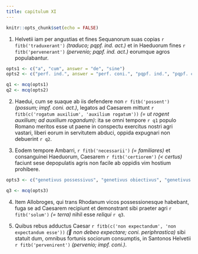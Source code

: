 ```yaml
---
title: capitulum XI
---
```



```r
knitr::opts_chunk$set(echo = FALSE)
```


(1) Helvetii iam per angustias et fines Sequanorum suas copias `r fitb('traduxerant')` _(traduco; pqpf. ind. act.)_ et in Haeduorum fines `r fitb('pervenerant')` _(pervenio; pqpf. ind. act.)_ eorumque agros populabantur. 

```r
opts1 <- c("a", "cum", answer = "de", "sine")
opts2 <- c("perf. ind.", answer = "perf. coni.", "pqpf. ind.", "pqpf. coni.")

q1 <- mcq(opts1)
q2 <- mcq(opts2)
```

(2) Haedui, cum se suaque ab iis defendere non `r fitb('possent')` _(possum; impf. coni. act.)_, legatos ad Caesarem mittunt `r fitb(c('rogatum auxilium', 'auxilium rogatum'))` _(= ut rogent auxilium; ad auxilium rogandum)_: ita se omni tempore `r q1` populo Romano meritos esse ut paene in conspectu exercitus nostri agri vastari, liberi eorum in servitutem abduci, oppida expugnari non debuerint `r q2`. 

(3) Eodem tempore Ambarri, `r fitb('necessarii')` _(= familiares)_ et consanguinei Haeduorum, Caesarem `r fitb('certiorem')` _(< certus)_ faciunt sese depopulatis agris non facile ab oppidis vim hostium prohibere. 

```r
opts3 <- c("genetivus possessivus", "genetivus obiectivus", "genetivus subiectivus", answer = "genetivus generis")

q3 <- mcq(opts3)
```

(4) Item Allobroges, qui trans Rhodanum vicos possessionesque habebant, fuga se ad Caesarem recipiunt et demonstrant sibi praeter agri `r fitb('solum')` _(= terra)_ nihil esse _reliqui_ `r q3`. 

(5) Quibus rebus adductus Caesar `r fitb(c('non expectandum', 'non expectandum esse'))` _(💬 non debeo expectare; coni. periphrastica)_ sibi statuit dum, omnibus fortunis sociorum consumptis, in Santonos Helvetii `r fitb('pervenirent')` _(pervenio; impf. coni.)_. 